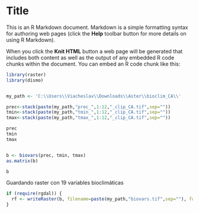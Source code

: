 Title
========================================================

This is an R Markdown document. Markdown is a simple formatting syntax for authoring web pages (click the **Help** toolbar button for more details on using R Markdown).

When you click the **Knit HTML** button a web page will be generated that includes both content as well as the output of any embedded R code chunks within the document. You can embed an R code chunk like this:

```r
library(raster)
library(dismo)


my_path <- 'C:\\Users\\Viacheslav\\Downloads\\Aster\\bioclim_CA\\'

prec<-stack(paste(my_path,"prec_",1:12,"_clip_CA.tif",sep=""))
tmin<-stack(paste(my_path,"tmin_",1:12,"_clip_CA.tif",sep=""))
tmax<-stack(paste(my_path,"tmax_",1:12,"_clip_CA.tif",sep=""))

prec
tmin
tmax



```

```r
b <- biovars(prec, tmin, tmax)
as.matrix(b)

b
```

Guardando raster con 19 variables bioclimáticas

```r



if (require(rgdal)) {
  rf <- writeRaster(b, filename=paste(my_path,"biovars.tif",sep=""), format="GTiff", overwrite=TRUE)
}

```

